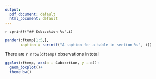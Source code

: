 ```yaml
---
output:
  pdf_document: default
  html_document: default
---
```

`r sprintf("## Subsection %s",i)`

```r


pander(dftemp[1:5,],
       caption = sprintf("A caption for a table in section %s", i))

```

There are `r nrow(dftemp)` observations in total

```r

ggplot(dftemp, aes(x = Subsection, y = x))+
  geom_boxplot()+
  theme_bw()


```



\newpage